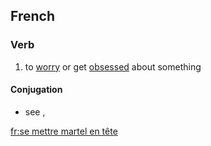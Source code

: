 ==French==

===Verb===
{{fr-verb}}

# {{label|fr|idiomatic|rare}} to [[worry]] or get [[obsess]]ed about something

====Conjugation====
* see {{m|fr|se}}, {{m|fr|mettre}}

[[fr:se mettre martel en tête]]